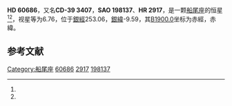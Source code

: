 {{Starbox begin
| name = HD 60686
}}
{{Starbox observe
| epoch = [[J2000.0|J2000.0]]
| constell = [[船尾座|船尾座]]<ref name=SIMBAD>{{cite web
 | url=http://simbad.u-strasbg.fr/simbad/sim-id?Ident=HR+2917
 | title=Pulsating variable Star
 | publisher=Centre de Données astronomiques de Strasbourg
 | work=SIMBAD
 | accessdate=2012-07-13
 | archive-date=2016-03-18
 | archive-url=https://web.archive.org/web/20160318091722/http://simbad.u-strasbg.fr/simbad/sim-id?Ident=HR+2917
 }}</ref><ref name=DATA>{{cite web
 | url=http://vizier.u-strasbg.fr/viz-bin/VizieR-5?-out.add=.&-source=5050&-corr=PK=HR&-out.max=9999&HR=2917
 | title=VizieR Detailed Page
 | accessdate=2012-07-13
 | archive-date=2016-03-05
 | archive-url=https://web.archive.org/web/20160305003717/http://vizier.u-strasbg.fr/viz-bin/VizieR-5?-out.add=.&-source=5050&-corr=PK=HR&-out.max=9999&HR=2917
 }}</ref>
| 星官 = 
| ra = {{RA|7|33|58.5}}<ref name=SIMBAD /><ref name=DATA />
| dec = {{DEC|-39|54|21}}<ref name=SIMBAD /><ref name=DATA />
| appmag_v = 6.76<ref name=SIMBAD /><ref name=DATA />
}}
{{Starbox character
| class = K2III<ref name=SIMBAD /><ref name=DATA />
| b-v = 1.13<ref name=SIMBAD /><ref name=DATA />
| u-b = <ref name=SIMBAD /><ref name=DATA />
| r-i = <ref name=SIMBAD /><ref name=DATA />
| variable = 
}}
{{Starbox astrometry
| radial_v = 
| prop_mo_ra = 30
| parallax = 
| p_error = 
}}
{{Starbox catalog
| names =CD-39 3407，[[SAO星表|SAO]] 198137，[[HD星表|HD]] 60686，[[HR星表|HR]] 2917}}
{{Starbox reference |Simbad=HR+2917}}
{{Starbox end}}

'''HD 60686'''，又名'''CD-39 3407'''，'''SAO 198137'''、'''HR 2917'''，是一颗[[船尾座|船尾座]]的恒星<ref name=SIMBAD /><ref name=DATA />，视星等为6.76，位于[[銀道座標系|銀經]]253.06，[[銀道座標系|銀緯]]-9.59，其[[B1900.0|B1900.0]]坐标为赤經{{RA|7|30|33.7}}，赤緯{{DEC|-39|-9.59|20}}。

== 参考文献 ==
{{reflist}}

{{star-stub}}
{{星官|弧矢|9|32}}

[[Category:船尾座|Category:船尾座]]
[[Category:HD和HDE天體|60686]]
[[Category:HR天體|2917]]
[[Category:SAO天體|198137]]